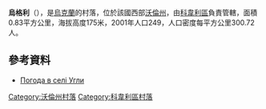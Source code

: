 {{coord|51|8|14|N|25|22|43|E|scale:30000|display=title}}

'''烏格利'''（{{lang-uk|Угли}}），是[[烏克蘭|烏克蘭]]的村落，位於該國西部[[沃倫州|沃倫州]]，由[[科韋利區|科韋利區]]負責管轄，面積0.83平方公里，海拔高度175米，2001年人口249，人口密度每平方公里300.72人。

==參考資料==
* [http://weather.in.ua/ua/volynskaja/26732 Погода в селі Угли] {{Wayback|url=http://weather.in.ua/ua/volynskaja/26732 |date=20111219100414 }}

[[Category:沃倫州村落|Category:沃倫州村落]]
[[Category:科韋利區村落|Category:科韋利區村落]]


{{Volyn-geo-stub}}